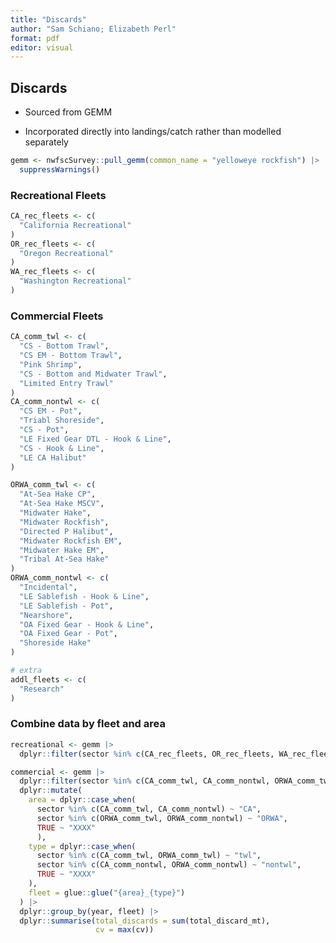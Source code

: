 ```yaml
---
title: "Discards"
author: "Sam Schiano; Elizabeth Perl"
format: pdf
editor: visual
---
```


## Discards

- Sourced from GEMM

- Incorporated directly into landings/catch rather than modelled separately

```r
gemm <- nwfscSurvey::pull_gemm(common_name = "yelloweye rockfish") |>
  suppressWarnings()
```


### Recreational Fleets

```r
CA_rec_fleets <- c(
  "California Recreational"
)
OR_rec_fleets <- c(
  "Oregon Recreational"
)
WA_rec_fleets <- c(
  "Washington Recreational"
)
```


### Commercial Fleets

```r
CA_comm_twl <- c(
  "CS - Bottom Trawl",
  "CS EM - Bottom Trawl",
  "Pink Shrimp",
  "CS - Bottom and Midwater Trawl",
  "Limited Entry Trawl"
)
CA_comm_nontwl <- c(
  "CS EM - Pot",
  "Triabl Shoreside",
  "CS - Pot",
  "LE Fixed Gear DTL - Hook & Line",
  "CS - Hook & Line",
  "LE CA Halibut"
)

ORWA_comm_twl <- c(
  "At-Sea Hake CP",
  "At-Sea Hake MSCV",
  "Midwater Hake",
  "Midwater Rockfish",
  "Directed P Halibut",
  "Midwater Rockfish EM",
  "Midwater Hake EM",
  "Tribal At-Sea Hake"
)
ORWA_comm_nontwl <- c(
  "Incidental",
  "LE Sablefish - Hook & Line",
  "LE Sablefish - Pot",
  "Nearshore",
  "OA Fixed Gear - Hook & Line",
  "OA Fixed Gear - Pot",
  "Shoreside Hake"
)
```

```r
# extra
addl_fleets <- c(
  "Research"
)
```


### Combine data by fleet and area

```r
recreational <- gemm |>
  dplyr::filter(sector %in% c(CA_rec_fleets, OR_rec_fleets, WA_rec_fleets))
```

```r
commercial <- gemm |>
  dplyr::filter(sector %in% c(CA_comm_twl, CA_comm_nontwl, ORWA_comm_twl, ORWA_comm_nontwl)) |>
  dplyr::mutate(
    area = dplyr::case_when(
      sector %in% c(CA_comm_twl, CA_comm_nontwl) ~ "CA",
      sector %in% c(ORWA_comm_twl, ORWA_comm_nontwl) ~ "ORWA",
      TRUE ~ "XXXX"
      ),
    type = dplyr::case_when(
      sector %in% c(CA_comm_twl, ORWA_comm_twl) ~ "twl",
      sector %in% c(CA_comm_nontwl, ORWA_comm_nontwl) ~ "nontwl",
      TRUE ~ "XXXX"
    ),
    fleet = glue::glue("{area}_{type}")
  ) |> 
  dplyr::group_by(year, fleet) |>
  dplyr::summarise(total_discards = sum(total_discard_mt),
                   cv = max(cv))
```

